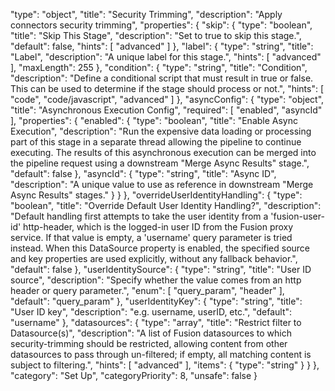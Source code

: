   "type": "object",
  "title": "Security Trimming",
  "description": "Apply connectors security trimming",
  "properties": {
    "skip": {
      "type": "boolean",
      "title": "Skip This Stage",
      "description": "Set to true to skip this stage.",
      "default": false,
      "hints": [
        "advanced"
      ]
    },
    "label": {
      "type": "string",
      "title": "Label",
      "description": "A unique label for this stage.",
      "hints": [
        "advanced"
      ],
      "maxLength": 255
    },
    "condition": {
      "type": "string",
      "title": "Condition",
      "description": "Define a conditional script that must result in true or false. This can be used to determine if the stage should process or not.",
      "hints": [
        "code",
        "code/javascript",
        "advanced"
      ]
    },
    "asyncConfig": {
      "type": "object",
      "title": "Asynchronous Execution Config",
      "required": [
        "enabled",
        "asyncId"
      ],
      "properties": {
        "enabled": {
          "type": "boolean",
          "title": "Enable Async Execution",
          "description": "Run the expensive data loading or processing part of this stage in a separate thread allowing the pipeline to continue executing. The results of this asynchronous execution can be merged into the pipeline request using a downstream \"Merge Async Results\" stage.",
          "default": false
        },
        "asyncId": {
          "type": "string",
          "title": "Async ID",
          "description": "A unique value to use as reference in downstream \"Merge Async Results\" stages."
        }
      }
    },
    "overrideUserIdentityHandling": {
      "type": "boolean",
      "title": "Override Default User Identity Handling?",
      "description": "Default handling first attempts to take the user identity from a 'fusion-user-id' http-header, which is the logged-in user ID from the Fusion proxy service. If that value is empty, a 'username' query parameter is tried instead. When this DataSource property is enabled, the specified source and key properties are used explicitly, without any fallback behavior.",
      "default": false
    },
    "userIdentitySource": {
      "type": "string",
      "title": "User ID source",
      "description": "Specify whether the value comes from an http header or query parameter.",
      "enum": [
        "query_param",
        "header"
      ],
      "default": "query_param"
    },
    "userIdentityKey": {
      "type": "string",
      "title": "User ID key",
      "description": "e.g. username, userID, etc.",
      "default": "username"
    },
    "datasources": {
      "type": "array",
      "title": "Restrict filter to Datasource(s)",
      "description": "A list of Fusion datasources to which security-trimming should be restricted, allowing content from other datasources to pass through un-filtered; if empty, all matching content is subject to filtering.",
      "hints": [
        "advanced"
      ],
      "items": {
        "type": "string"
      }
    }
  },
  "category": "Set Up",
  "categoryPriority": 8,
  "unsafe": false
}
